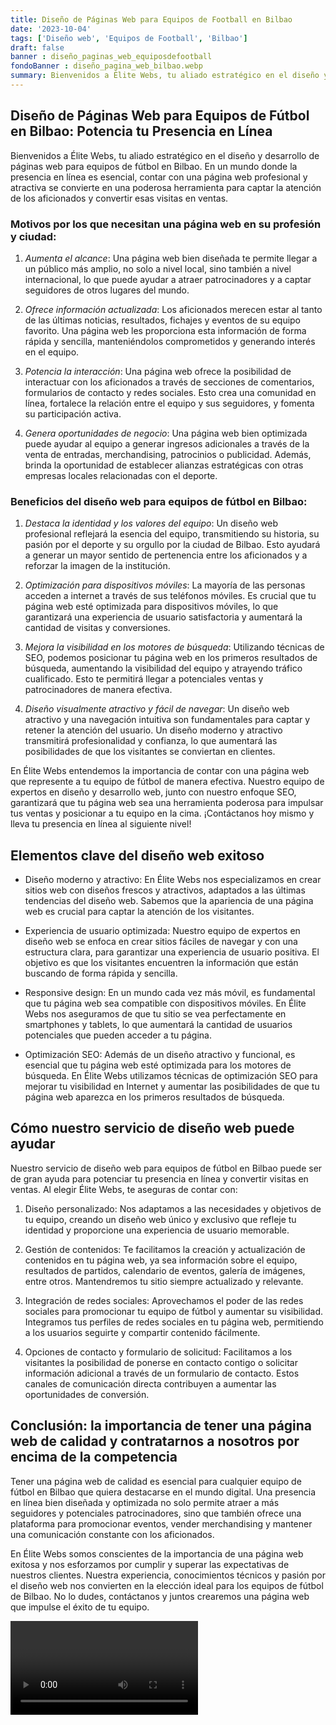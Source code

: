```yaml
---
title: Diseño de Páginas Web para Equipos de Football en Bilbao
date: '2023-10-04'
tags: ['Diseño web', 'Equipos de Football', 'Bilbao']
draft: false
banner : diseño_paginas_web_equiposdefootball
fondoBanner : diseño_pagina_web_bilbao.webp
summary: Bienvenidos a Élite Webs, tu aliado estratégico en el diseño y desarrollo de páginas web para equipos de fútbol en Bilbao. En un mundo donde la presencia en línea es esencial, contar con una página web profesional y atractiva se convierte en una poderosa herramienta para captar la atención de los aficionados y convertir esas visitas en ventas.
---
```


## Diseño de Páginas Web para Equipos de Fútbol en Bilbao: Potencia tu Presencia en Línea

Bienvenidos a Élite Webs, tu aliado estratégico en el diseño y desarrollo de páginas web para equipos de fútbol en Bilbao. En un mundo donde la presencia en línea es esencial, contar con una página web profesional y atractiva se convierte en una poderosa herramienta para captar la atención de los aficionados y convertir esas visitas en ventas.

### Motivos por los que necesitan una página web en su profesión y ciudad:

1. *Aumenta el alcance*:
   Una página web bien diseñada te permite llegar a un público más amplio, no solo a nivel local, sino también a nivel internacional, lo que puede ayudar a atraer patrocinadores y a captar seguidores de otros lugares del mundo.

2. *Ofrece información actualizada*:
   Los aficionados merecen estar al tanto de las últimas noticias, resultados, fichajes y eventos de su equipo favorito. Una página web les proporciona esta información de forma rápida y sencilla, manteniéndolos comprometidos y generando interés en el equipo.

3. *Potencia la interacción*:
   Una página web ofrece la posibilidad de interactuar con los aficionados a través de secciones de comentarios, formularios de contacto y redes sociales. Esto crea una comunidad en línea, fortalece la relación entre el equipo y sus seguidores, y fomenta su participación activa.

4. *Genera oportunidades de negocio*:
   Una página web bien optimizada puede ayudar al equipo a generar ingresos adicionales a través de la venta de entradas, merchandising, patrocinios o publicidad. Además, brinda la oportunidad de establecer alianzas estratégicas con otras empresas locales relacionadas con el deporte.

### Beneficios del diseño web para equipos de fútbol en Bilbao:

1. *Destaca la identidad y los valores del equipo*:
   Un diseño web profesional reflejará la esencia del equipo, transmitiendo su historia, su pasión por el deporte y su orgullo por la ciudad de Bilbao. Esto ayudará a generar un mayor sentido de pertenencia entre los aficionados y a reforzar la imagen de la institución.

2. *Optimización para dispositivos móviles*:
   La mayoría de las personas acceden a internet a través de sus teléfonos móviles. Es crucial que tu página web esté optimizada para dispositivos móviles, lo que garantizará una experiencia de usuario satisfactoria y aumentará la cantidad de visitas y conversiones.

3. *Mejora la visibilidad en los motores de búsqueda*:
   Utilizando técnicas de SEO, podemos posicionar tu página web en los primeros resultados de búsqueda, aumentando la visibilidad del equipo y atrayendo tráfico cualificado. Esto te permitirá llegar a potenciales ventas y patrocinadores de manera efectiva.

4. *Diseño visualmente atractivo y fácil de navegar*:
   Un diseño web atractivo y una navegación intuitiva son fundamentales para captar y retener la atención del usuario. Un diseño moderno y atractivo transmitirá profesionalidad y confianza, lo que aumentará las posibilidades de que los visitantes se conviertan en clientes.

En Élite Webs entendemos la importancia de contar con una página web que represente a tu equipo de fútbol de manera efectiva. Nuestro equipo de expertos en diseño y desarrollo web, junto con nuestro enfoque SEO, garantizará que tu página web sea una herramienta poderosa para impulsar tus ventas y posicionar a tu equipo en la cima. ¡Contáctanos hoy mismo y lleva tu presencia en línea al siguiente nivel!

<GifSeo />

<Cta />

## Elementos clave del diseño web exitoso

- Diseño moderno y atractivo: En Élite Webs nos especializamos en crear sitios web con diseños frescos y atractivos, adaptados a las últimas tendencias del diseño web. Sabemos que la apariencia de una página web es crucial para captar la atención de los visitantes.

- Experiencia de usuario optimizada: Nuestro equipo de expertos en diseño web se enfoca en crear sitios fáciles de navegar y con una estructura clara, para garantizar una experiencia de usuario positiva. El objetivo es que los visitantes encuentren la información que están buscando de forma rápida y sencilla.

- Responsive design: En un mundo cada vez más móvil, es fundamental que tu página web sea compatible con dispositivos móviles. En Élite Webs nos aseguramos de que tu sitio se vea perfectamente en smartphones y tablets, lo que aumentará la cantidad de usuarios potenciales que pueden acceder a tu página.

- Optimización SEO: Además de un diseño atractivo y funcional, es esencial que tu página web esté optimizada para los motores de búsqueda. En Élite Webs utilizamos técnicas de optimización SEO para mejorar tu visibilidad en Internet y aumentar las posibilidades de que tu página web aparezca en los primeros resultados de búsqueda.

## Cómo nuestro servicio de diseño web puede ayudar

Nuestro servicio de diseño web para equipos de fútbol en Bilbao puede ser de gran ayuda para potenciar tu presencia en línea y convertir visitas en ventas. Al elegir Élite Webs, te aseguras de contar con:

1) Diseño personalizado: Nos adaptamos a las necesidades y objetivos de tu equipo, creando un diseño web único y exclusivo que refleje tu identidad y proporcione una experiencia de usuario memorable.

2) Gestión de contenidos: Te facilitamos la creación y actualización de contenidos en tu página web, ya sea información sobre el equipo, resultados de partidos, calendario de eventos, galería de imágenes, entre otros. Mantendremos tu sitio siempre actualizado y relevante.

3) Integración de redes sociales: Aprovechamos el poder de las redes sociales para promocionar tu equipo de fútbol y aumentar su visibilidad. Integramos tus perfiles de redes sociales en tu página web, permitiendo a los usuarios seguirte y compartir contenido fácilmente.

4) Opciones de contacto y formulario de solicitud: Facilitamos a los visitantes la posibilidad de ponerse en contacto contigo o solicitar información adicional a través de un formulario de contacto. Estos canales de comunicación directa contribuyen a aumentar las oportunidades de conversión.

## Conclusión: la importancia de tener una página web de calidad y contratarnos a nosotros por encima de la competencia

Tener una página web de calidad es esencial para cualquier equipo de fútbol en Bilbao que quiera destacarse en el mundo digital. Una presencia en línea bien diseñada y optimizada no solo permite atraer a más seguidores y potenciales patrocinadores, sino que también ofrece una plataforma para promocionar eventos, vender merchandising y mantener una comunicación constante con los aficionados.

En Élite Webs somos conscientes de la importancia de una página web exitosa y nos esforzamos por cumplir y superar las expectativas de nuestros clientes. Nuestra experiencia, conocimientos técnicos y pasión por el diseño web nos convierten en la elección ideal para los equipos de fútbol de Bilbao. No lo dudes, contáctanos y juntos crearemos una página web que impulse el éxito de tu equipo.

<Video />

<CtaBot job='Equipos de Football' city='Bilbao'/>

<Gmaps query='Bilbao+españa+maps' />